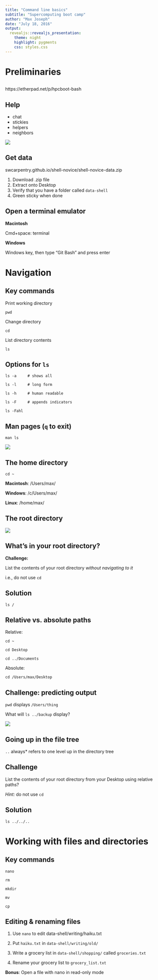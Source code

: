 ```yaml
---
title: "Command line basics"
subtitle: "Supercomputing boot camp"
author: "Max Joseph"
date: "July 18, 2016"
output:
  revealjs::revealjs_presentation:
    theme: night
    highlight: pygments
    css: styles.css
---
```


# Preliminaries

## 

https://etherpad.net/p/hpcboot-bash

## Help

- chat
- stickies
- helpers
- neighbors

![](img/help.jpg)

## Get data {data-background=#990000}

swcarpentry.github.io/shell-novice/shell-novice-data.zip

1. Download .zip file
2. Extract onto Desktop
3. Verify that you have a folder called `data-shell`
4. Green sticky when done

## Open a terminal emulator {data-background="img/terminal-dark.jpg"}

**Macintosh**

Cmd+space: terminal

**Windows**

Windows key, then type "Git Bash" and press enter

# Navigation {data-background="img/navigation-dark.jpg"}

## Key commands

Print working directory

`pwd`

Change directory

`cd`

List directory contents

`ls`

## Options for `ls`

```
ls -a     # shows all

ls -l     # long form

ls -h     # human readable

ls -F     # appends indicators

ls -Fahl
```

## Man pages (`q` to exit)

```
man ls
```

![](img/rtfm.png)


## The home directory

```
cd ~
```

**Macintosh**: /Users/max/

**Windows**: /c/Users/max/

**Linux**: /home/max/

## The root directory

![](img/filesystem.svg)

## What's in your root directory?  {data-background=#990000}

**Challenge:**

List the contents of your root directory *without navigating to it*

i.e., do not use `cd`

## Solution {data-background=#990000}

`ls /`


## Relative vs. absolute paths

Relative:

```
cd ~ 

cd Desktop

cd ../Documents
```

Absolute:

```
cd /Users/max/Desktop
```


## Challenge: predicting output {data-background=#990000}

`pwd` displays `/Users/thing`

What will `ls ../backup` display?

![](img/filesystem-challenge.svg)

## Going up in the file tree

`..` always* refers to one level up in the directory tree 

## Challenge {data-background=#990000}

List the contents of your root directory from your Desktop using relative paths?

*Hint:* do not use `cd` 

## Solution {data-background=#990000}


`ls ../../..`


# Working with files and directories {data-background="img/files-dark.jpg"}

## Key commands

`nano`

`rm`

`mkdir`

`mv`

`cp`

## Editing & renaming files {data-background=#990000}

1. Use `nano` to edit data-shell/writing/haiku.txt
    
2. Put `haiku.txt` in `data-shell/writing/old/`

3. Write a grocery list in `data-shell/shopping/` called `groceries.txt`

4. Rename your grocery list to `grocery_list.txt`

**Bonus**: Open a file with nano in read-only mode
